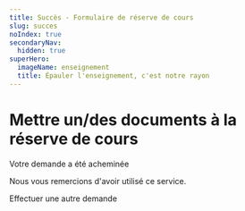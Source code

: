 ```yaml
---
title: Succès - Formulaire de réserve de cours
slug: succes
noIndex: true
secondaryNav:
  hidden: true
superHero:
  imageName: enseignement
  title: Épauler l'enseignement, c'est notre rayon
---
```



# Mettre un/des documents à la réserve de cours

<div style={{marginTop: '4rem', marginBottom: '4rem'}}>
  <div style={{
    background: " #f4f4f4 url('data:image/svg+xml;base64,PHN2ZyB4bWxucz0iaHR0cDovL3d3dy53My5vcmcvMjAwMC9zdmciIGhlaWdodD0iMjQiIHZpZXdCb3g9IjAgMCAyNCAyNCIgd2lkdGg9IjI0Ij48cGF0aCBkPSJNMCAwaDI0djI0SDB6IiBmaWxsPSJub25lIi8+PHBhdGggZD0iTTEyIDJDNi40OCAyIDIgNi40OCAyIDEyczQuNDggMTAgMTAgMTAgMTAtNC40OCAxMC0xMFMxNy41MiAyIDEyIDJ6bS0yIDE1bC01LTUgMS40MS0xLjQxTDEwIDE0LjE3bDcuNTktNy41OUwxOSA4bC05IDl6IiBmaWxsPSIjNWJhNDAwIi8+PC9zdmc+') 1em 50% / 7em no-repeat ",
    backgroundSize: '7em',
    padding: '1em 0px 1em 9em',
  }}>
    <p style={{fontSize: '1.5rem',}}>Votre demande a été acheminée</p>
    <p>Nous vous remercions d'avoir utilisé ce service.</p>
  </div>

  <p style={{display: 'flex', gap: '.5ch', alignItems: 'center'}}><CaretRightIcon size='1em' /> <Link to="../">Effectuer une autre demande</Link></p>
</div>